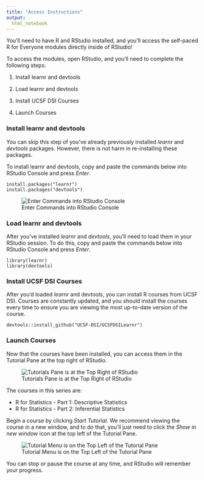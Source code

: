 ```yaml
---
title: "Access Instructions"
output:
  html_notebook
---
```


You'll need to have R and RStudio installed, and you'll access the self-paced R for Everyone modules directly inside of RStudio!

To access the modules, open RStudio, and you'll need to complete the following steps:

1.  Install learnr and devtools

2.  Load learnr and devtools

3.  Install UCSF DSI Courses

4.  Launch Courses

### Install learnr and devtools

You can skip this step of you've already previously installed *learnr* and *devtools* packages. However, there is not harm in re-installing these packages.

To install learnr and devtools, copy and paste the commands below into RStudio Console and press *Enter*.

    install.packages("learnr")
    install.packages("devtools")

![Enter Commands into RStudio Console](images/install_learnr.png "Enter Commands into RStudio Console")

### Load learnr and devtools

After you've installed *learnr* and *devtools*, you'll need to load them in your RStudio session. To do this, copy and paste the commands below into RStudio Console and press *Enter*.

    library(learnr)
    library(devtools)

### Install UCSF DSI Courses

After you'd loaded *learnr* and devtools, you can install R courses from UCSF DSI. Courses are constantly updated, and you should install the courses every time to ensure you are viewing the most up-to-date version of the course.

    devtools::install_github("UCSF-DSI/UCSFDSILearnr")

### Launch Courses

Now that the courses have been installed, you can access them in the Tutorial Pane at the top right of RStudio.

![Tutorials Pane is at the Top Right of RStudio](images/tutorials.png "Tutorials Pane is at the Top Right of RStudio")

The courses in this series are:

-   R for Statistics - Part 1: Descriptive Statistics
-   R for Statistics - Part 2: Inferential Statistics

Begin a course by clicking *Start Tutorial*. We recommend viewing the course in a new window, and to do that, you'll just need to click the *Show in new window* icon at the top left of the Tutorial Pane.

![Tutorial Menu is on the Top Left of the Tutorial Pane](images/tutorial_menu.png "Tutorial Menu is on the Top Left of the Tutorial Pane")

You can stop or pause the course at any time, and RStudio will remember your progress.
